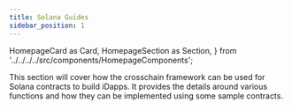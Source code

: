 ```yaml
---
title: Solana Guides
sidebar_position: 1
---
```


  HomepageCard as Card,
  HomepageSection as Section,
} from '../../../../src/components/HomepageComponents';

This section will cover how the crosschain framework can be used for Solana contracts to build iDapps. It provides the details around various functions and how they can be implemented using some sample contracts.

<Section title="Theoretical Concepts" id="web-sdks">
    <Card
    title="iDapp Functions"
    description="Understand the various functions Crosstalk provides to create your iDapp."
    to="solana-guides/idapp-functions"
  />
  <Card
    title="Additional Security Module"
    description="How iDapps can use ASM to add another layer of security as required."
    to="solana-guides/asm-implementation"
  />
</Section>